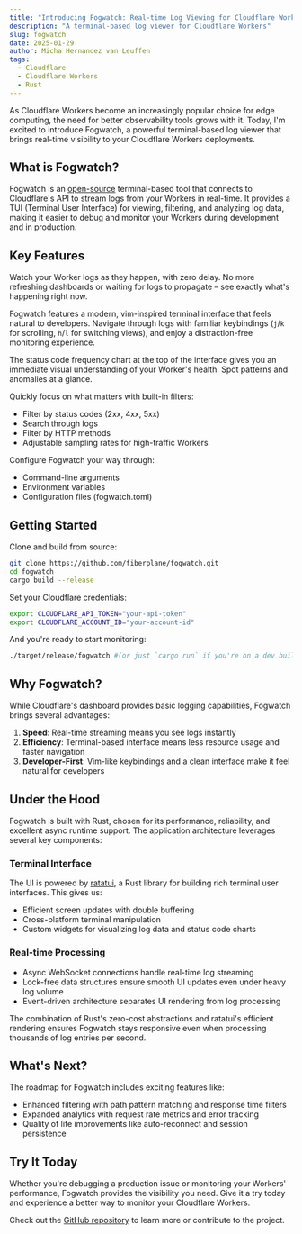 ```yaml
---
title: "Introducing Fogwatch: Real-time Log Viewing for Cloudflare Workers"
description: "A terminal-based log viewer for Cloudflare Workers"
slug: fogwatch
date: 2025-01-29
author: Micha Hernandez van Leuffen
tags:
  - Cloudflare
  - Cloudflare Workers
  - Rust
---
```



As Cloudflare Workers become an increasingly popular choice for edge computing, the need for better observability tools grows with it. Today, I'm excited to introduce Fogwatch, a powerful terminal-based log viewer that brings real-time visibility to your Cloudflare Workers deployments.

## What is Fogwatch?

Fogwatch is an [open-source](https://github.com/fiberplane/fogwatch) terminal-based tool that connects to Cloudflare's API to stream logs from your Workers in real-time. It provides a TUI (Terminal User Interface) for viewing, filtering, and analyzing log data, making it easier to debug and monitor your Workers during development and in production.

<LinkCard
  title="Follow along on GitHub"
  description="Here is a repo with the code examples for this post"
  href="https://github.com/fiberplane/fogwatch"
  icon="external"
  target="_blank"
  rel="noopener noreferrer"
/>

## Key Features

Watch your Worker logs as they happen, with zero delay. No more refreshing dashboards or waiting for logs to propagate – see exactly what's happening right now.

Fogwatch features a modern, vim-inspired terminal interface that feels natural to developers. Navigate through logs with familiar keybindings (`j`/`k` for scrolling, `h`/`l` for switching views), and enjoy a distraction-free monitoring experience.

The status code frequency chart at the top of the interface gives you an immediate visual understanding of your Worker's health. Spot patterns and anomalies at a glance.

Quickly focus on what matters with built-in filters:

- Filter by status codes (2xx, 4xx, 5xx)
- Search through logs
- Filter by HTTP methods
- Adjustable sampling rates for high-traffic Workers

Configure Fogwatch your way through:

- Command-line arguments
- Environment variables
- Configuration files (fogwatch.toml)

## Getting Started

Clone and build from source:

```bash
git clone https://github.com/fiberplane/fogwatch.git
cd fogwatch
cargo build --release
```

Set your Cloudflare credentials:

```bash
export CLOUDFLARE_API_TOKEN="your-api-token"
export CLOUDFLARE_ACCOUNT_ID="your-account-id"
```

And you're ready to start monitoring:

```bash
./target/release/fogwatch #(or just `cargo run` if you're on a dev build)
```

## Why Fogwatch?

While Cloudflare's dashboard provides basic logging capabilities, Fogwatch brings several advantages:

1. **Speed**: Real-time streaming means you see logs instantly
2. **Efficiency**: Terminal-based interface means less resource usage and faster navigation
3. **Developer-First**: Vim-like keybindings and a clean interface make it feel natural for developers

## Under the Hood

Fogwatch is built with Rust, chosen for its performance, reliability, and excellent async runtime support. The application architecture leverages several key components:

### Terminal Interface

The UI is powered by [ratatui](https://github.com/ratatui-org/ratatui), a Rust library for building rich terminal user interfaces. This gives us:

- Efficient screen updates with double buffering
- Cross-platform terminal manipulation
- Custom widgets for visualizing log data and status code charts

### Real-time Processing

- Async WebSocket connections handle real-time log streaming
- Lock-free data structures ensure smooth UI updates even under heavy log volume
- Event-driven architecture separates UI rendering from log processing

The combination of Rust's zero-cost abstractions and ratatui's efficient rendering ensures Fogwatch stays responsive even when processing thousands of log entries per second.

## What's Next?

The roadmap for Fogwatch includes exciting features like:

- Enhanced filtering with path pattern matching and response time filters
- Expanded analytics with request rate metrics and error tracking
- Quality of life improvements like auto-reconnect and session persistence

## Try It Today

Whether you're debugging a production issue or monitoring your Workers' performance, Fogwatch provides the visibility you need. Give it a try today and experience a better way to monitor your Cloudflare Workers.

Check out the [GitHub repository](https://github.com/fiberplane/fogwatch) to learn more or contribute to the project.
